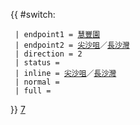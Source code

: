 {{ #switch: {{{format|}}}
  | endpoint1 = [[慧豐園]]
  | endpoint2 = [[尖沙咀]]／[[長沙灣]]
  | direction = 2
  | status = {{HK Bus Status|P}}
  | inline = [[尖沙咀]]／[[長沙灣]]
  | normal =
  | full =
}}<noinclude>
[[category:新界居民巴士路線模板|7‎]]</noinclude>